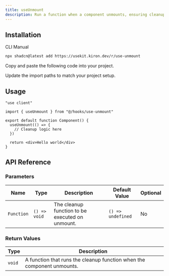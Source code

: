 ```yaml
---
title: useUnmount
description: Run a function when a component unmounts, ensuring cleanups or final actions are handled effectively.
---
```


## Installation

<Tabs defaultValue="cli">

<TabsList>
  <TabsTrigger value="cli">CLI</TabsTrigger>
  <TabsTrigger value="manual">Manual</TabsTrigger>
</TabsList>

<TabsContent value="cli">

```bash
npx shadcn@latest add https://usekit.kiron.dev/r/use-unmount
```

</TabsContent>

<TabsContent value="manual">

<Steps>

<Step>Copy and paste the following code into your project.</Step>

<ComponentSource name="use-unmount" />

<Step>Update the import paths to match your project setup.</Step>

</Steps>

</TabsContent>

</Tabs>

## Usage

```tsx {3, 6-8}
"use client"

import { useUnmount } from "@/hooks/use-unmount"

export default function Component() {
  useUnmount(() => {
    // Cleanup logic here
  })

  return <div>Hello world</div>
}
```

## API Reference

### Parameters

| Name       | Type         | Description                                     | Default Value     | Optional |
| ---------- | ------------ | ----------------------------------------------- | ----------------- | -------- |
| `Function` | `() => void` | The cleanup function to be executed on unmount. | `() => undefined` | No       |

### Return Values

| Type   | Description                                                            |
| ------ | ---------------------------------------------------------------------- |
| `void` | A function that runs the cleanup function when the component unmounts. |
